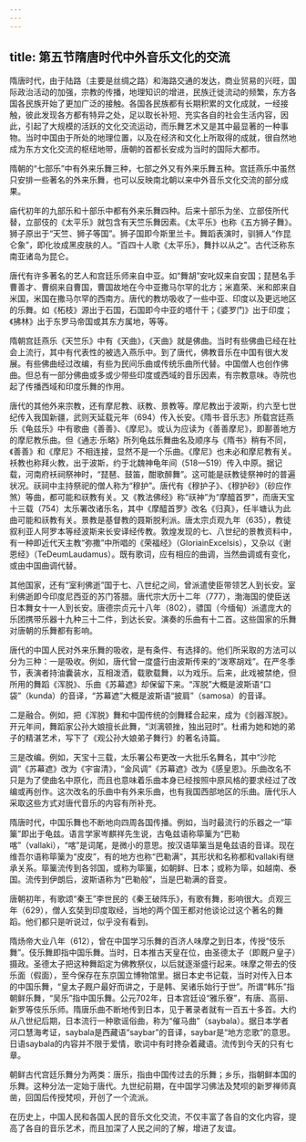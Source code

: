 ```yaml
---
---
---
```

title: 第五节隋唐时代中外音乐文化的交流
---







隋唐时代，由于陆路（主要是丝绸之路）和海路交通的发达，商业贸易的兴旺，国际政治活动的加强，宗教的传播，地理知识的增进，民族迁徙流动的频繁，东方各国各民族开始了更加广泛的接触。各国各民族都有长期积累的文化成就，一经接触，彼此发现各方都有特异之处，足以取长补短、充实各自的社会生活内容，因此，引起了大规模的活跃的文化交流运动，而乐舞艺术又是其中最显著的一种事物。当时中国由于所处的地理位置，以及在经济和文化上所取得的成就，很自然地成为东方文化交流的枢纽地带，唐朝的首都长安成为当时的国际大都市。

隋朝的“七部乐”中有外来乐舞三种，七部之外又有外来乐舞五种。宫廷燕乐中虽然只安排一些著名的外来乐舞，也可以反映南北朝以来中外音乐文化交流的部分成果。

庙代初年的九部乐和十部乐中都有外来乐舞四种。后来十部乐为坐、立部伎所代替，立部伎的《太平乐》就包含有天竺乐舞因素。《太平乐》也称《五方狮子舞》。狮子原出于“天竺、狮子等国”。狮子国即今斯里兰卡。舞蹈表演时，驯狮人“作昆仑象”，即化妆成黑皮肤的人。“百四十人歌《太平乐》，舞抃以从之”。古代泛称东南亚诸岛为昆仑。

唐代有许多著名的艺人和宫廷乐师来自中亚。如“舞胡”安叱奴来自安国；琵琶名手曹善才、曹纲来自曹国，曹国故地在今中亚撒马尔罕的北方；米嘉荣、米和郎来自米国，米国在撒马尔罕的西南方。唐代的教坊吸收了一些中亚、印度以及更远地区的乐舞。如《柘枝》源出于石国，石国即今中亚的塔什干；《婆罗门》出于印度；《拂林》出于东罗马帝国或其东方属地，等等。

隋朝宫廷燕乐《天竺乐》中有《天曲》，《天曲》就是佛曲。当时有些佛曲已经在社会上流行，其中有代表性的被选入燕乐中。到了唐代，佛教音乐在中国有很大发展。有些佛曲经过改编，有些为民间乐曲或传统乐曲所代替。中国僧人也创作佛曲。但总有一部分佛曲或多或少带些印度或西域的音乐因素，有宗教意味。寺院也起了传播西域和印度乐舞的作用。

唐代的其他外来宗教，还有摩尼教、祆教、景教等。摩尼教出于波斯，约六至七世纪传入我国新疆，武则天延载元年（694）传入长安。《隋书·音乐志》所载宫廷燕乐《龟兹乐》中有歌曲《善善》、《摩尼》。或认为应读为《善善摩尼》，即鄯善地方的摩尼教乐曲。但《通志·乐略》所列龟兹乐舞曲名及顺序与《隋书》稍有不同，《善善》和《摩尼》不相连接，显然不是一个乐曲。《摩尼》也未必和摩尼教有关。袄教也称拜火教，出于波斯，约于北魏神龟年间（518—519）传入中原。据记载，河南府袄祠祭神时，“琵琶、鼓笛，酣歌醉舞”。这可能是祆教徒祭神时的普遍状况。祆祠中主持祭祀的僧人称为“穆护”。唐代有《穆护子》、《穆护砂》（砂应作煞）等曲，都可能和祆教有关。又《教法佛经》称“祆神”为“摩醯首罗”，而唐天宝十三载（754）太乐署改诸乐名，其中《摩醯首罗》改名《归真》，任半塘认为此曲可能和祆教有关。景教是基督教的聂斯脱利派。唐太宗贞观九年（635），教徒叙利亚人阿罗本等经波斯来长安译经传教。敦煌发现的七、八世纪的景教资料中，有一种即近代天主教“弥撒”中所唱的《荣福经》（GloriainExcelsis），又杂以《谢恩经》（TeDeumLaudamus）。既有歌词，应有相应的曲调，当然曲调或有变化，或由中国曲调代替。

其他国家，还有“室利佛逝”国于七、八世纪之间，曾派遣使臣带领艺人到长安。室利佛逝即今印度尼西亚的苏门答腊。唐代宗大历十二年（777），渤海国的使臣送日本舞女十一人到长安。唐德宗贞元十八年（802），骠国（今缅甸）派遣庞大的乐团携带乐器十九种三十二件，到达长安。演奏的乐曲有十二首。这些国家的乐舞对唐朝的乐舞都有影响。

唐代的中国人民对外来乐舞的吸收，是有条件、有选择的。他们所采取的方法可以分为三种：一是吸收。例如，唐代曾一度盛行由波斯传来的“泼寒胡戏”。在严冬季节，表演者持油囊装水，互相泼洒，载歌载舞，以为戏乐。后来，此戏被禁绝，但所用的舞蹈《浑脱》、乐曲《苏幕遮》却保留下来。“浑脱”大概是波斯语“口袋”（kunda）的音译，“苏幕遮”大概是波斯语“披肩”（samosa）的音译。

二是融合。例如，把《浑脱》舞和中国传统的剑舞糅合起来，成为《剑器浑脱》。开元年间，舞蹈家公孙大娘擅长此舞，“浏漓顿挫，独出冠时”。杜甫为她和她的弟子的精湛艺术，写下了《观公孙大娘弟子舞行》的著名诗篇。

三是改编。例如，天宝十三载，太乐署公布更改一大批乐名舞名，其中“沙陀调”《苏幕遮》改为《宇宙清》，“金风调”《苏幕遮》改为《感皇恩》。乐曲改名不只是为了使曲名中原化，而且也意味着乐曲本身已经按照中原风格的要求经过了改编或再创作。这次改名的乐曲中有外来乐曲，也有我国西部地区的乐曲。唐代乐人采取这些方式对唐代音乐的内容有所补充。

隋唐时代，中国乐舞也不断地向四周各国传播。例如，当时最流行的乐器之一“筚篥”即出于龟兹。语言学家岑麒祥先生说，古龟兹语称筚篥为“巴勒喀”（vallaki），“喀”是词尾，是微小的意思。按汉语筚篥当是龟兹语的音译。现在维吾尔语称筚篥为“皮皮”，有的地方也称“巴勒满”，其形状和名称都和vallaki有继承关系。筚篥流传到各邻国，或称为筚篥，如朝鲜、日本；或称为筚，如越南、泰国。流传到伊朗后，波斯语称为“巴勒般”，当是巴勒满的音变。

唐朝初年，有歌颂“秦王”李世民的《秦王破阵乐》，有歌有舞，影响很大。贞观三年（629），僧人玄奘到印度取经，当地的两个国王都对他谈论过这个著名的舞蹈。他们都只是听说过，似乎没有看到。

隋炀帝大业八年（612），曾在中国学习乐舞的百济人味摩之到日本，传授“伎乐舞”。伎乐舞即指中国乐舞。当时，日本推古天皇在位，由圣德太子（即厩户皇子）摄政。圣德太子把这种舞蹈定为佛教祭仪，以后就逐渐盛行起来。味摩之带去的伎乐面（假面），至今保存在东京国立博物馆里。据日本史书记载，当时对传入日本的中国乐舞，“皇太子厩户最好而讲之，于是韩、吴诸乐始行于世”。所谓“韩乐”指朝鲜乐舞，“吴乐”指中国乐舞。公元702年，日本宫廷设“雅乐寮”，有唐、高丽、新罗等伎乐乐师。隋唐乐曲不断地传到日本，见于著录者就有一百五十多首。大约从八世纪后期，日本流行一种歌谣俗曲，称为“催马曲”（saybala）。据日本学者河口慧海考证，saybala是西藏语“saybar”的音译，saybar是“地方恋歌”的意思。日语saybala的内容并不限于爱情，歌词中有时搀杂着藏语。流传到今天的只有七章。

朝鲜古代宫廷乐舞分为两类：唐乐，指由中国传过去的乐舞；乡乐，指朝鲜本国的乐舞。这种分法一定始于唐代。九世纪前期，在中国学习佛法及梵呗的新罗禅师真凿，回国后传授梵呗，开创了一个流派。

在历史上，中国人民和各国人民的音乐文化交流，不仅丰富了各自的文化内容，提高了各自的音乐艺术，而且加深了人民之间的了解，增进了友谊。